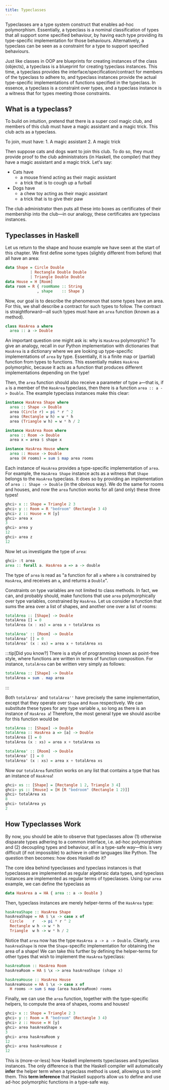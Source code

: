 ```yaml
---
title: Typeclasses
---
```



Typeclasses are a type system construct that enables ad-hoc
polymorphism. Essentially, a typeclass is a nominal classification of
types that all support some specified behaviour, by having each type
providing its type-specific implementation for those behaviours.
Alternatively, a typeclass can be seen as a constraint for a type to
support specified behaviours.

Just like classes in OOP are blueprints for creating instances of the
class (objects), a typeclass is a blueprint for creating typeclass
instances. This time, a typeclass provides the
interface/specification/contract for members of the typeclass to adhere
to, and typeclass instances provide the actual type-specific
implementations of functions specified in the typeclass. In essence, a
typeclass is a constraint over types, and a typeclass instance is a witness that
for types meeting those constraints.

## What is a typeclass?

To build on intuition, pretend that there is a super cool magic club,
and members of this club must have a magic assistant and a magic trick.
This club acts as a typeclass. 

<Card icon="moon" title="Super Cool Magic Club">
To join, must have:
1. A magic assistant
2. A magic trick
</Card>

Then suppose cats and dogs want to join
this club. To do so, they must provide proof to the club administrators
(in Haskell, the compiler) that they have a magic assistant and a magic
trick. Let's say:
- Cats have 
  - a mouse friend acting as their magic assistant
  - a trick that is to cough up a furball
- Dogs have
  - a chew toy acting as their magic assistant
  - a trick that is to give their paw

The club administrator then puts
all these into boxes as certificates of their membership into the
club&mdash;in our analogy, these certificates are typeclass instances.

## Typeclasses in Haskell
Let us return to the shape and house example we have seen at the start
of this chapter. We first define some types (slightly different from
before) that all have an area:

```haskell title="Shape.hs"
data Shape = Circle Double
           | Rectangle Double Double
           | Triangle Double Double
data House = H [Room]
data room = R { roomName :: String
              , shape    :: Shape }
```

Now, our goal is to describe the phenomenon that some types have an
area. For this, we shall describe a contract for such types to follow.
The contract is straightforward&mdash;all such types must have an
`area` function (known as a method).

```haskell title="Shape.hs" startLineNumber=7
class HasArea a where
  area :: a -> Double
```

An important question one might ask is: why is `HasArea`
polymorphic? To give an analogy, recall in our Python implementation
with dictionaries that `HasArea` is a dictionary where we are
looking up type-specific implementations of `area` by type.
Essentially, it is a finite map or (partial) function from types to
functions. This essentially makes `HasArea` polymorphic,
because it acts as a function that produces different implementations
depending on the type!

Then, the `area` function should also receive a parameter of
type `a`&mdash;that is, if `a` is a member of the
`HasArea` typeclass, then there is a function
`area :: a -> Double`. The example typeclass instances make
this clear:

```haskell title="Shape.hs" startLineNumber=9
instance HasArea Shape where
  area :: Shape -> Double
  area (Circle r) = pi * r ^ 2
  area (Rectangle w h) = w * h
  area (Triangle w h) = w * h / 2

instance HasArea Room where
  area :: Room -> Double
  area x = area $ shape x

instance HasArea House where
  area :: House -> Double
  area (H rooms) = sum $ map area rooms
```

Each instance of `HasArea` provides a type-specific
implementation of `area`. For example, the
`HasArea Shape` instance acts as a witness that
`Shape` belongs to the `HasArea` typeclass. It does
so by providing an implementation of `area :: Shape -> Double`
(in the obvious way). We do the same for rooms and houses, and now the
`area` function works for all (and only) these three types!

```haskell title="GHCi session (area)" frame="terminal" showLineNumbers=false
ghci> x :: Shape = Triangle 2 3
ghci> y :: Room = R "bedroom" (Rectangle 3 4)
ghci> z :: House = H [y]
ghci> area x
3
ghci> area y
12
ghci> area z
12
```

Now let us investigate the type of `area`:

```haskell title="GHCi session (area)" frame="terminal" showLineNumbers=false
ghci> :t area
area :: forall a. HasArea a => a -> double
```

The type of `area` is read as "a function for all
`a` where `a` is constrained by `HasArea`,
and receives an `a`, and returns a `Double`".

Constraints on type variables are not limited to class methods. In fact,
we can, and probably should, make functions that use `area`
polymorphically over type variables, constrained by `HasArea`. Let
us consider a function that sums the area over a list of shapes, and
another one over a list of rooms:

```haskell title="Shape.hs" startLineNumber=22
totalArea :: [Shape] -> Double
totalArea [] = 0
totalArea (x : xs) = area x + totalArea xs

totalArea' :: [Room] -> Double
totalArea' [] = 0
totalArea' (x : xs) = area x + totalArea xs
```

:::tip[Did you know?]
There is a style of programming known as point-free style, where functions are written in terms of function composition. For instance, `totalArea` can be written very simply as follows:

```haskell title="Shape.hs" showLineNumbers=false
totalArea :: [Shape] -> Double
totalArea = sum . map area
```

:::

Both `totalArea'` and `totalArea''` have
precisely the same implementation, except that they operate over
`Shape` and `Room` respectively. We can
substitute these types for any type variable `a`, so long as
there is an instance of `HasArea a`! Therefore, the most
general type we should ascribe for this function would be

```haskell showLineNumbers=false ins={2} del={1,5-8}
totalArea :: [Shape] -> Double
totalArea :: HasArea a => [a] -> Double
totalArea [] = 0
totalArea (x : xs) = area x + totalArea xs

totalArea' :: [Room] -> Double
totalArea' [] = 0
totalArea' (x : xs) = area x + totalArea xs
```

Now our `totalArea` function works on any list that contains a
type that has an instance of `HasArea`!

```haskell title="GHCi session (total area)" frame="terminal" showLineNumbers=false
ghci> xs :: [Shape] = [Rectangle 1 2, Triangle 3 4]
ghci> ys :: [House] = [H [R "bedroom" (Rectangle 1 2)]]
ghci> totalArea xs
8
ghci> totalArea ys
2
```

## How Typeclasses Work

By now, you should be able to observe that typeclasses allow (1)
otherwise disparate types adhering to a common interface, i.e. ad-hoc
polymorphism and (2) decoupling types and behaviour, all in a type-safe
way&mdash;this is very difficult (if not impossible) to achieve in other
languages like Python. The question then becomes: how does Haskell do
it?

The core idea behind typeclasses and typeclass instances is that
typeclasses are implemented as regular algebraic data types, and
typeclass instances are implemented as regular terms of typeclasses.
Using our `area` example, we can define the typeclass as

```haskell
data HasArea a = HA { area :: a -> Double }
```

Then, typeclass instances are merely helper-terms of the
`HasArea` type:

```haskell startLineNumber=2
hasAreaShape :: HasArea Shape
hasAreaShape = HA $ \x -> case x of
  Circle    r   -> pi * r ^ 2
  Rectangle w h -> w * h
  Triangle  w h -> w * h / 2
```

Notice that `area` now has the type
`HasArea a -> a -> Double`. Clearly,
`area hasAreaShape` is now the `Shape`-specific
implementation for obtaining the area of a shape! We can take this
further by defining the helper-terms for other types that wish to
implement the `HasArea` typeclass:

```haskell startLineNumber=7
hasAreaRoom :: HasArea Room
hasAreaRoom = HA $ \x -> area hasAreaShape (shape x)

hasAreaHouse :: HasArea House
hasAreaHouse = HA $ \x -> case x of
  H rooms -> sum $ map (area hasAreaRoom) rooms
```

Finally, we can use the `area` function, together with the
type-specific helpers, to compute the area of shapes, rooms and houses!

```haskell title="GHCi session (area)" frame="terminal" showLineNumbers=false "hasAreaShape" "hasAreaRoom" "hasAreaHouse"
ghci> x :: Shape = Triangle 2 3
ghci> y :: Room = R "bedroom" (Rectangle 3 4)
ghci> z :: House = H [y]
ghci> area hasAreaShape x
3
ghci> area hasAreaRoom y
12
ghci> area hasAreaHouse z
12
```

This is (more-or-less) how Haskell implements typeclasses and typeclass
instances. The only difference is that the Haskell compiler will
automatically **infer** the helper term when a typeclass method is used,
allowing us to omit them. This **term inference** that Haskell supports
allow us to define and use ad-hoc polymorphic functions in a type-safe
way.

